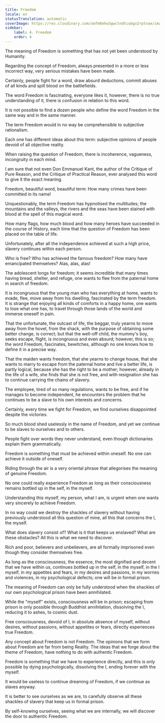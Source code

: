 ```yaml
---
title: Freedom
locale: en
statusTranslation: automatic
coverImage: https://res.cloudinary.com/xmfm6mhw3gwctndtcubgx2rptnae/image/upload/v1741354419/small_cover_la_gran_rebelion_28716e29d2.webp
sidebar:
    label: 4. Freedom
    order: 4
---
```

The meaning of Freedom is something that has not yet been understood by Humanity.

Regarding the concept of Freedom, always presented in a more or less incorrect way, very serious mistakes have been made.

Certainly, people fight for a word, draw absurd deductions, commit abuses of all kinds and spill blood on the battlefields.

The word Freedom is fascinating, everyone likes it, however, there is no true understanding of it, there is confusion in relation to this word.

It is not possible to find a dozen people who define the word Freedom in the same way and in the same manner.

The term Freedom would in no way be comprehensible to subjective rationalism.

Each one has different ideas about this term: subjective opinions of people devoid of all objective reality.

When raising the question of Freedom, there is incoherence, vagueness, incongruity in each mind.

I am sure that not even Don Emmanuel Kant, the author of the Critique of Pure Reason, and the Critique of Practical Reason, ever analysed this word to give it the exact meaning.

Freedom, beautiful word, beautiful term: How many crimes have been committed in its name!

Unquestionably, the term Freedom has hypnotised the multitudes; the mountains and the valleys, the rivers and the seas have been stained with blood at the spell of this magical word.

How many flags, how much blood and how many heroes have succeeded in the course of History, each time that the question of Freedom has been placed on the table of life.

Unfortunately, after all the independence achieved at such a high price, slavery continues within each person.

Who is free? Who has achieved the famous freedom? How many have emancipated themselves? Alas, alas, alas!

The adolescent longs for freedom; it seems incredible that many times having bread, shelter, and refuge, one wants to flee from the paternal home in search of freedom.

It is incongruous that the young man who has everything at home, wants to evade, flee, move away from his dwelling, fascinated by the term freedom. It is strange that enjoying all kinds of comforts in a happy home, one wants to lose what one has, to travel through those lands of the world and immerse oneself in pain.

That the unfortunate, the outcast of life, the beggar, truly yearns to move away from the hovel, from the shack, with the purpose of obtaining some better change, is correct; but that the well-off child, the mummy's boy, seeks escape, flight, is incongruous and even absurd; however, this is so; the word Freedom, fascinates, bewitches, although no one knows how to define it in a precise way.

That the maiden wants freedom, that she yearns to change house, that she wants to marry to escape from the paternal home and live a better life, is partly logical, because she has the right to be a mother; however, already in the life of a wife, she finds that she is not free, and with resignation she has to continue carrying the chains of slavery.

The employee, tired of so many regulations, wants to be free, and if he manages to become independent, he encounters the problem that he continues to be a slave to his own interests and concerns.

Certainly, every time we fight for Freedom, we find ourselves disappointed despite the victories.

So much blood shed uselessly in the name of Freedom, and yet we continue to be slaves to ourselves and to others.

People fight over words they never understand, even though dictionaries explain them grammatically.

Freedom is something that must be achieved within oneself. No one can achieve it outside of oneself.

Riding through the air is a very oriental phrase that allegorises the meaning of genuine Freedom.

No one could really experience Freedom as long as their consciousness remains bottled up in the self, in the myself.

Understanding this myself, my person, what I am, is urgent when one wants very sincerely to achieve Freedom.

In no way could we destroy the shackles of slavery without having previously understood all this question of mine, all this that concerns the I, the myself.

What does slavery consist of? What is it that keeps us enslaved? What are these obstacles? All this is what we need to discover.

Rich and poor, believers and unbelievers, are all formally imprisoned even though they consider themselves free.

As long as the consciousness, the essence, the most dignified and decent that we have within us, continues bottled up in the self, in the myself, in the I myself, in my appetites and fears, in my desires and passions, in my worries and violences, in my psychological defects; one will be in formal prison.

The meaning of Freedom can only be fully understood when the shackles of our own psychological prison have been annihilated.

While the "myself" exists, consciousness will be in prison; escaping from prison is only possible through Buddhist annihilation, dissolving the I, reducing it to ashes, to cosmic dust.

Free consciousness, devoid of I, in absolute absence of myself, without desires, without passions, without appetites or fears, directly experiences true Freedom.

Any concept about Freedom is not Freedom. The opinions that we form about Freedom are far from being Reality. The ideas that we forge about the theme of Freedom, have nothing to do with authentic Freedom.

Freedom is something that we have to experience directly, and this is only possible by dying psychologically, dissolving the I, ending forever with the myself.

It would be useless to continue dreaming of Freedom, if we continue as slaves anyway.

It is better to see ourselves as we are, to carefully observe all these shackles of slavery that keep us in formal prison.

By self-knowing ourselves, seeing what we are internally, we will discover the door to authentic Freedom.

